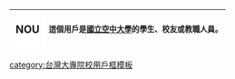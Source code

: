 {| cellspacing="0" style="width:238px;background:#FFEEEE;border:solid #aa5555 1px;margin:1px;"
! style="width:45px;height:45px;background:#FFFFFF;font-size:14pt" lang="en" | NOU
| style="font-size:10pt;padding:4pt;line-height:1.25em" | 這個用戶是'''[[國立空中大學]]'''的學生、校友或教職人員。
|}<includeonly>[[Category:國立空中大學維基人|{{PAGENAME}}]]</includeonly><noinclude>
[[category:台灣大專院校用戶框模板]]
</noinclude>